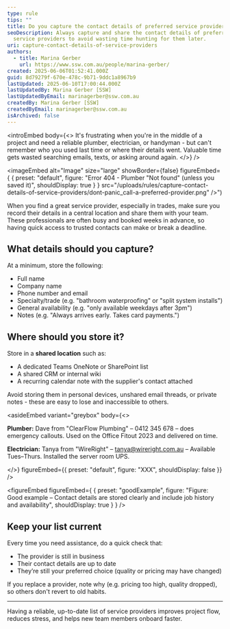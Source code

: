 ```yaml
---
type: rule
tips: ""
title: Do you capture the contact details of preferred service providers?
seoDescription: Always capture and share the contact details of preferred
  service providers to avoid wasting time hunting for them later.
uri: capture-contact-details-of-service-providers
authors:
  - title: Marina Gerber
    url: https://www.ssw.com.au/people/marina-gerber/
created: 2025-06-06T01:52:41.000Z
guid: 8d79279f-670e-478c-9b71-9ddc1a8967b9
lastUpdated: 2025-06-10T17:00:44.000Z
lastUpdatedBy: Marina Gerber [SSW]
lastUpdatedByEmail: marinagerber@ssw.com.au
createdBy: Marina Gerber [SSW]
createdByEmail: marinagerber@ssw.com.au
isArchived: false
---
```

<introEmbed
  body={<>
It's frustrating when you're in the middle of a project and need a reliable plumber, electrician, or handyman - but can't remember who you used last time or where their details went. Valuable time gets wasted searching emails, texts, or asking around again.
  </>}
/>

<imageEmbed
  alt="Image"
  size="large"
  showBorder={false}
  figureEmbed={ {
    preset: "default",
    figure: "Error 404 - Plumber \"Not found\" (unless you saved it)",
    shouldDisplay: true
  } }
  src="/uploads/rules/capture-contact-details-of-service-providers/dont-panic_call-a-preferred-provider.png"
/>")

When you find a great service provider, especially in trades, make sure you record their details in a central location and share them with your team. These professionals are often busy and booked weeks in advance, so having quick access to trusted contacts can make or break a deadline.

## What details should you capture?

At a minimum, store the following:

* Full name
* Company name
* Phone number and email
* Specialty/trade (e.g. "bathroom waterproofing" or "split system installs")
* General availability (e.g. "only available weekdays after 3pm")
* Notes (e.g. "Always arrives early. Takes card payments.")

## Where should you store it?

Store in a **shared location** such as:

* A dedicated Teams OneNote or SharePoint list
* A shared CRM or internal wiki
* A recurring calendar note with the supplier's contact attached

Avoid storing them in personal devices, unshared email threads, or private notes - these are easy to lose and inaccessible to others.

<asideEmbed
  variant="greybox"
  body={<>
    
**Plumber:** Dave from "ClearFlow Plumbing" – 0412 345 678 – does emergency callouts. Used on the Office Fitout 2023 and delivered on time.

**Electrician:** Tanya from "WireRight" – tanya@wireright.com.au – Available Tues–Thurs. Installed the server room UPS.

  </>}
  figureEmbed={{
    preset: "default",
    figure: "XXX",
    shouldDisplay: false
  }}
/>

<figureEmbed figureEmbed={ {
  preset: "goodExample",
  figure: "Figure: Good example – Contact details are stored clearly and include job history and availability",
  shouldDisplay: true
} } />


## Keep your list current

Every time you need assistance, do a quick check that:

* The provider is still in business
* Their contact details are up to date
* They’re still your preferred choice (quality or pricing may have changed)

If you replace a provider, note why (e.g. pricing too high, quality dropped), so others don't revert to old habits.

- - -

Having a reliable, up-to-date list of service providers improves project flow, reduces stress, and helps new team members onboard faster.
